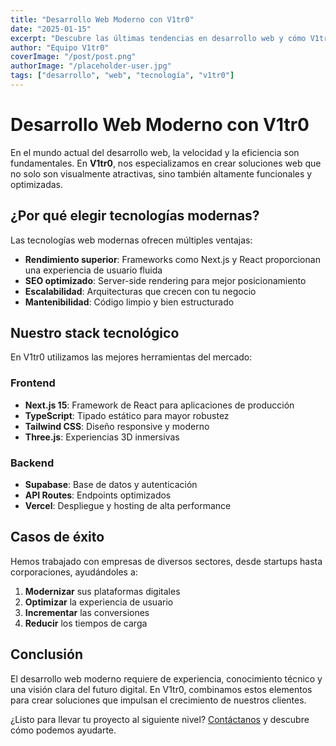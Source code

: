 ---
title: "Desarrollo Web Moderno con V1tr0"
date: "2025-01-15"
excerpt: "Descubre las últimas tendencias en desarrollo web y cómo V1tr0 puede ayudarte a crear aplicaciones excepcionales."
author: "Equipo V1tr0"
coverImage: "/post/post.png"
authorImage: "/placeholder-user.jpg"
tags: ["desarrollo", "web", "tecnología", "v1tr0"]
---

# Desarrollo Web Moderno con V1tr0

En el mundo actual del desarrollo web, la velocidad y la eficiencia son fundamentales. En **V1tr0**, nos especializamos en crear soluciones web que no solo son visualmente atractivas, sino también altamente funcionales y optimizadas.

## ¿Por qué elegir tecnologías modernas?

Las tecnologías web modernas ofrecen múltiples ventajas:

- **Rendimiento superior**: Frameworks como Next.js y React proporcionan una experiencia de usuario fluida
- **SEO optimizado**: Server-side rendering para mejor posicionamiento
- **Escalabilidad**: Arquitecturas que crecen con tu negocio
- **Mantenibilidad**: Código limpio y bien estructurado

## Nuestro stack tecnológico

En V1tr0 utilizamos las mejores herramientas del mercado:

### Frontend
- **Next.js 15**: Framework de React para aplicaciones de producción
- **TypeScript**: Tipado estático para mayor robustez
- **Tailwind CSS**: Diseño responsive y moderno
- **Three.js**: Experiencias 3D inmersivas

### Backend
- **Supabase**: Base de datos y autenticación
- **API Routes**: Endpoints optimizados
- **Vercel**: Despliegue y hosting de alta performance

## Casos de éxito

Hemos trabajado con empresas de diversos sectores, desde startups hasta corporaciones, ayudándoles a:

1. **Modernizar** sus plataformas digitales
2. **Optimizar** la experiencia de usuario
3. **Incrementar** las conversiones
4. **Reducir** los tiempos de carga

## Conclusión

El desarrollo web moderno requiere de experiencia, conocimiento técnico y una visión clara del futuro digital. En V1tr0, combinamos estos elementos para crear soluciones que impulsan el crecimiento de nuestros clientes.

¿Listo para llevar tu proyecto al siguiente nivel? [Contáctanos](/contact) y descubre cómo podemos ayudarte.